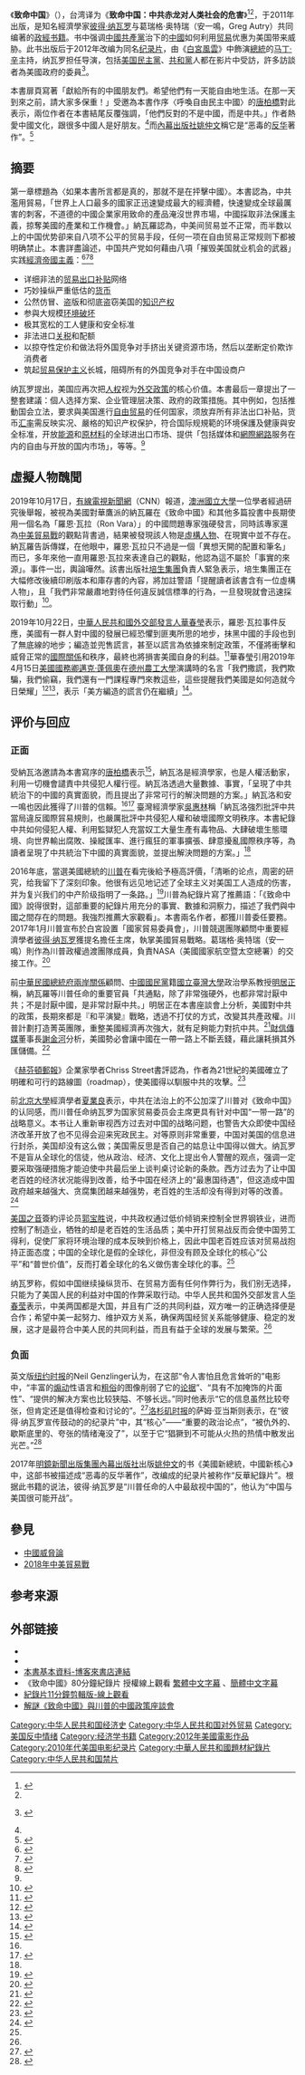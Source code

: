 {{NoteTA
|1=zh-tw:川普;zh-hans:特朗普;zh-hk:特朗普;
|2=zh-tw:那法若;zh-hans:纳瓦罗;zh-hk:納瓦洛;
}}
{{Infobox book
| name             = 致命中国
| image            = Death_by_China_bookcover.jpeg
| image_size = 150px
| caption    = 
| author           =  [[彼得·纳瓦罗|彼得·纳瓦罗]]、葛瑞格·奥特瑞（Greg Autry 安一鳴）
| title_orig       = 
| translator       = 
| illustrator      = 
| cover_artist     = 
| country          = [[美国|美国]]
| language         = 2011年[[英语|英语]] 、2013年中文版
| series           = 
| subject          = 
| genre            = 
| publisher        = [[普林帝斯霍尔|普林帝斯霍尔]]、博大國際文化出版（中文版）
| pub_date         = 2011年5月15日
| english_pub_date = 
| media_type       = 
| pages            = 300（英文版），297（中文版）
| isbn             = 978-0-13-218023-8
| oclc             = 
| dewey            = 
| congress         = 
| preceded_by      = 
| followed_by      = 
}}
{{Infobox film
| name           = 致命中國
| original_name  = {{lang|en|''Death by China''}}
| image          = Death by China FilmPoster.jpeg
| caption        = 《致命中國》紀錄片電影海報
| producer       = 
| director      = [[彼得·纳瓦罗|彼得·纳瓦罗]]
| writer         = [[彼得·纳瓦罗|彼得·纳瓦罗]]
| narrator       = 
| starring       =
| music          = 
| cinematography = 
| editing        =
| sound          =
| production_company =DBC Productions, LLC<ref>[[DVD|DVD]]：{{ASIN| B00D3T9WS6}}</ref>
| distributor    = 
| runtime        = 78分鐘
| country        = {{USA}}
| released       = 2012
| language       = [[英語|英語]]
| budget         = 
| gross          =
| imdb_id        =2304583
| website        =http://deathbychina.com/
| tw_name        =致命中國：中共赤龍對人類社會的危害
| cn_name        =
| preceded_by    =
| followed_by    =
}}

《'''致命中国'''》（{{lang-en|Death by China: Confronting the Dragon – A Global Call to Action}}），台湾译为《'''致命中国：中共赤龙对人类社会的危害'''》<ref>{{cite web|url=http://library.ym.edu.tw/record=b1293034*cht|title=馆藏目录|accessdate=2016-12-28|publisher=国立阳明大学|language=zh-hant|archive-date=2016-12-28|archive-url=https://web.archive.org/web/20161228195405/http://library.ym.edu.tw/record=b1293034*cht|dead-url=no}}{{ISBN|978-986-889-762-5}}</ref><ref name=":1" />，于2011年出版，是知名經濟學家[[彼得·纳瓦罗|彼得·纳瓦罗]]与葛瑞格·奥特瑞（安一鳴，Greg Autry）共同编著的[[政治|政]][[经济|經]][[书籍|书籍]]。书中强调[[中國共產黨|中國共產黨]]治下的[[中國|中國]]如何利用[[贸易|贸易]]优惠为美国带来威胁。此书出版后于2012年改编为同名[[纪录片|纪录片]]，由《[[白宮風雲|白宮風雲]]》中飾演[[美国总统|總統]]的[[马丁·辛|马丁·辛]]主持，纳瓦罗担任导演，包括[[美国民主黨|美国民主黨]]、[[共和黨_(美國)|共和黨]]人都在影片中受訪，許多訪談者為美國政府的{{link-en|美中經濟和安全審查委員會|United States-China Economic and Security Review Commission}}委員<ref name=":0">{{cite web|url=http://www.bbc.com/zhongwen/trad/business-38400324|title=特朗普提名《致命中國》作者納瓦羅執掌新貿易機構|accessdate=2016-12-28|author=|date=2016-12-22|publisher=[[BBC中文网|BBC中文网]]|language=zh|archive-date=2016-12-28|archive-url=https://web.archive.org/web/20161228195101/http://www.bbc.com/zhongwen/trad/business-38400324|dead-url=no}}[http://www.bbc.com/zhongwen/simp/business-38400324 {{Wayback|url=http://www.bbc.com/zhongwen/simp/business-38400324 |date=20170207031430 }} {{Wayback|url=http://www.bbc.com/zhongwen/simp/business-38400324 |date=20170207031430 }} {{zh-cn}}]</ref>。

本書扉頁寫著「獻給所有的中國朋友們。希望他們有一天能自由地生活。在那一天到來之前，請大家多保重！」受邀為本書作序〈呼喚自由民主中國〉的[[唐柏橋|唐柏橋]]對此表示，兩位作者在本書結尾反覆強調，「他們反對的不是中國，而是中共。」作者熱愛中國文化，跟很多中國人是好朋友。<ref name="Tang" />而[[明鏡新聞出版集團|內幕出版社]][[姚仲文|姚仲文]]稱它是“恶毒的[[反华|反华]]著作”。<ref name=":1">{{Cite book|url=https://books.google.com.hk/books?id=8ZbnDQAAQBAJ&pg=PT93&dq=%E8%87%B4%E5%91%BD%E4%B8%AD%E5%9B%BD&hl=zh-CN&sa=X&ved=0ahUKEwin4JfgzvXRAhXGwbwKHR0QAPkQ6AEIIjAB#v=onepage&q=%E8%87%B4%E5%91%BD%E4%B8%AD%E5%9B%BD&f=false|title=美國新總統，中國新核心|last=姚仲文|first=|date=2017-01-10|publisher=內幕出版社|year=|isbn=9781681820880|location=|pages=|language=zh-hant|access-date=2017-02-04|archive-date=2017-02-04|archive-url=https://web.archive.org/web/20170204171247/https://books.google.com.hk/books?id=8ZbnDQAAQBAJ&pg=PT93&dq=%E8%87%B4%E5%91%BD%E4%B8%AD%E5%9B%BD&hl=zh-CN&sa=X&ved=0ahUKEwin4JfgzvXRAhXGwbwKHR0QAPkQ6AEIIjAB#v=onepage&q=%E8%87%B4%E5%91%BD%E4%B8%AD%E5%9B%BD&f=false|dead-url=no}}</ref>

== 摘要 ==
第一章標題為〈如果本書所言都是真的，那就不是在抨擊中國〉。本書認為，中共濫用貿易，「世界上人口最多的國家正迅速變成最大的經濟體，快速變成全球最厲害的刺客，不道德的中國企業家用致命的產品淹沒世界市場，中國採取非法保護主義，掠奪美國的產業和工作機會。」納瓦羅認為，中美间贸易並不正常，而半数以上的中国优势卻来自八项不公平的贸易手段，任何一项在自由贸易正常规则下都被明确禁止。本書詳盡論述，中国共产党如何藉由八項「摧毁美国就业机会的武器」实践[[經濟帝國主義|經濟帝國主義]]：<ref>{{cite news|author1=陳竫詒編譯|title=致命中國》作者 對中國強硬派的經濟學家將進白宮|url=http://www.cw.com.tw/article/article.action?id=5080105|agency=[[天下雜誌|天下雜誌]]|date=2016-12-22|accessdate=2017-02-28|archive-date=2017-03-01|archive-url=https://web.archive.org/web/20170301180408/http://www.cw.com.tw/article/article.action?id=5080105|dead-url=no}}</ref><ref name="huff">{{cite web |title=Book Review: Death by China: Confronting the Dragon |url=http://www.huffingtonpost.com/chriss-street/book-review-death-by-chin_b_882644.html |publisher=[[赫芬顿邮报|赫芬顿邮报]] |date=2011-08-23 |accessdate=2016-12-28 |language=en |archive-date=2016-03-04 |archive-url=https://web.archive.org/web/20160304214725/http://www.huffingtonpost.com/chriss-street/book-review-death-by-chin_b_882644.html |dead-url=no }}</ref><ref name="Hu0120">{{cite news|author1=[[胡平_(作家)|胡平_(作家)]]|title=胡平：打贸易战须打人权牌|url=http://www.hrichina.org/chs/zhong-guo-ren-quan-shuang-zhou-kan/hu-ping-da-mao-yi-zhan-xu-da-ren-quan-pai|agency=中國人權雙週刊|date=2017-01-20|accessdate=2017-02-28|archive-date=2017-03-01|archive-url=https://web.archive.org/web/20170301183425/http://www.hrichina.org/chs/zhong-guo-ren-quan-shuang-zhou-kan/hu-ping-da-mao-yi-zhan-xu-da-ren-quan-pai|dead-url=no}}</ref>

{{Div col}}
* 详细非法的[[出口贸易|贸易出口]][[补贴|补贴]]网络
* 巧妙操纵严重低估的[[货币|货币]]
* 公然仿冒、盗版和彻底盗窃美国的[[知识产权|知识产权]]
* 参與大规模[[环境破坏|环境破坏]]
* 极其宽松的工人健康和安全标准
* 非法进口[[关税|关税]]和配额
* 以掠夺性定价和做法将外国竞争对手挤出关键资源市场，然后以垄断定价欺诈消费者
* 筑起[[贸易保护主义|贸易保护主义]]长城，阻碍所有的外国竞争对手在中国设商户
{{Div col end}}

纳瓦罗提出，美国应再次把[[人权|人权]]视为[[外交政策|外交政策]]的核心价值。本書最后一章提出了一整套建議：個人选择方案、企业管理层决策、政府的政策措施。其中例如，包括推動国会立法，要求與美国進行[[自由贸易|自由贸易]]的任何国家，须放弃所有非法出口补贴，货币[[汇率|汇率]]需反映实况、嚴格的知识产权保护，符合国际规規範的环境保護及健康與安全标准，开放[[能源|能源]]和[[原材料|原材料]]的全球进出口市场、提供「包括媒体和[[網際網路|網際網路]]服务在内的自由与开放的国内市场」，等等。<ref name="Hu0120"/>

==虛擬人物醜聞==
2019年10月17日，[[有線電視新聞網|有線電視新聞網]]（CNN）報道，[[澳洲國立大學|澳洲國立大學]]一位學者經過研究後舉報，被視為美國對華鷹派的納瓦羅在《致命中國》和其他多篇投書中長期使用一個名為「羅恩·瓦拉（Ron Vara）」的中國問題專家強硬發言，同時該專家還為[[中美貿易戰|中美貿易戰]]的觀點背書過，結果被發現該人物是[[虛構人物|虛構人物]]、在現實中並不存在。納瓦羅告訴傳媒，在他眼中，羅恩·瓦拉只不過是一個「異想天開的配置和筆名」而已，多年來他一直用羅恩·瓦拉來表達自己的觀點，他認為這不屬於「事實的來源」。事件一岀，輿論嘩然。該書出版社[[培生集團|培生集團]]負責人緊急表示，培生集團正在大幅修改後續印刷版本和庫存書的內容，將加註警語「提醒讀者該書含有一位虛構人物」，且「我們非常嚴肅地對待任何違反誠信標準的行為，一旦發現就會迅速採取行動」<ref>{{cite web|url=https://www.hk01.com/即時中國/388528/白宮顧問納瓦羅反華著作遭揭虛構專家-出版社加註警示語|title=白宮顧問納瓦羅反華著作遭揭虛構專家 出版社加註警示語|first=|last=布藍|date=2019-10-21|website=香港01|accessdate=2019-10-23|archive-date=2019-10-23|archive-url=https://web.archive.org/web/20191023050121/https://www.hk01.com/%E5%8D%B3%E6%99%82%E4%B8%AD%E5%9C%8B/388528/%E7%99%BD%E5%AE%AE%E9%A1%A7%E5%95%8F%E7%B4%8D%E7%93%A6%E7%BE%85%E5%8F%8D%E8%8F%AF%E8%91%97%E4%BD%9C%E9%81%AD%E6%8F%AD%E8%99%9B%E6%A7%8B%E5%B0%88%E5%AE%B6-%E5%87%BA%E7%89%88%E7%A4%BE%E5%8A%A0%E8%A8%BB%E8%AD%A6%E7%A4%BA%E8%AA%9E|dead-url=no}}</ref>。

2019年10月22日，[[中華人民共和國外交部發言人|中華人民共和國外交部發言人]][[華春瑩|華春瑩]]表示，羅恩·瓦拉事件反應，美國有一群人對中國的發展已經恐懼到匪夷所思的地步，抹黑中國的手段也到了無底線的地步；編造並兜售謊言，甚至以謊言為依據來制定政策，不僅將衝擊和威脅正常的[[國際關係|國際關係]]和秩序，最終也將損害美國自身的利益。<ref>{{cite web|url=https://www.youtube.com/watch?v=S_HQ5aXu-tI|title=[中国新闻] 美高官编造谎言出书攻击中国|publisher=CCTV中文国际|via=www.youtube.com}}</ref>華春瑩引用2019年4月15日[[美國國務卿|美國國務卿]][[邁克·蓬佩奧|邁克·蓬佩奧]]在[[德州農工大學|德州農工大學]]演講時的名言「我們撒謊，我們欺騙，我們偷竊，我們還有一門課程專門來教這些，這些提醒我們美國是如何造就今日榮耀」<ref>{{cite news|title=玩笑話？美國務卿：靠撒謊欺騙偷竊 讓美國榮耀|url=https://www.chinatimes.com/realtimenews/20190424001862-261601|publisher=[[中時新聞網|中時新聞網]]|author=馮英志|date=2019-04-24|accessdate=2021-07-04|quote=|archive-date=2021-07-11|archive-url=https://web.archive.org/web/20210711025533/https://www.chinatimes.com/realtimenews/20190424001862-261601|dead-url=no}}</ref><ref>{{cite news|title=美國務卿自爆CIA：撒謊、作弊和偷竊！ 「努力達到榮耀時刻」|url=https://www.ettoday.net/news/20190429/1432963.htm|publisher=[[ETtoday新聞雲|ETtoday新聞雲]]|author=國際中心|date=2019-04-29|accessdate=2021-07-10|quote=|archive-date=2022-02-20|archive-url=https://web.archive.org/web/20220220031724/https://www.ettoday.net/news/20190429/1432963.htm|dead-url=no}}</ref>，表示「美方編造的謊言仍在繼續」<ref>{{cite news|title=白宮顧問編造“專家”攻擊中國 北京怒斥毫無底線|url=https://www.dwnews.com/中國/60153786/|publisher=[[多維新聞|多維新聞]]|author=林瑾|date=2019-10-22|accessdate=2021-07-10|quote=}}</ref>。

== 评价与回应 ==
=== 正面 ===
{{verylong|章节|time=2017-06-05T13:02:52+00:00}}
受納瓦洛邀請為本書寫序的[[唐柏橋|唐柏橋]]表示<ref>{{cite news |title=“川普中文同步推”主创：总统是“反共事业”战友 |url=https://www.bbc.com/zhongwen/simp/world-49092463 |accessdate=2021-10-26 |work=BBC News 中文 |date=2019-07-28 |language=zh-hans |archive-date=2021-10-26 |archive-url=https://web.archive.org/web/20211026032104/https://www.bbc.com/zhongwen/simp/world-49092463 |dead-url=no }}</ref>，納瓦洛是經濟學家，也是人權活動家，利用一切機會譴責中共侵犯人權行徑。納瓦洛透過大量數據、事實，「呈現了中共統治下的中國的真實面貌，而且提出了非常可行的解決問題的方案。」納瓦洛和安一鳴也因此獲得了川普的信賴。<ref name="Tang"></ref><ref>{{cite news |title=【書林漫步】唐柏橋書評《致命中國》——特朗普時代一本你不能不讀的書 |url=https://www.rfa.org/cantonese/features/bookclub/book-review-02022017104413.html |accessdate=2021-10-26 |work=Radio Free Asia |language=en |archive-date=2021-04-07 |archive-url=https://web.archive.org/web/20210407192305/https://www.rfa.org/cantonese/features/bookclub/book-review-02022017104413.html |dead-url=no }}</ref>
臺灣經濟學家[[吳惠林|吳惠林]]稱「納瓦洛強烈批評中共當局違反國際貿易規則，也嚴厲批評中共侵犯人權和破壞國際文明秩序。本書紀錄中共如何侵犯人權、利用監獄犯人充當奴工大量生產有毒物品、大肆破壞生態環境、向世界輸出腐敗、操縱匯率、進行瘋狂的軍事擴張、肆意擾亂國際秩序等，為讀者呈現了中共統治下中國的真實面貌，並提出解決問題的方案。」<ref name=":0" />

2016年底，當選美國總統的[[唐納·川普|川普]]在看完後給予極高評價，「清晰的论点，周密的研究，给我留下了深刻印象。他很有远见地记述了全球主义对美国工人造成的伤害，并为复兴我们的中产阶级指明了一条路。」<ref>{{cite news|author1=迪米 , 肖恩•唐南|title=《致命中国》作者将执掌白宫国家贸易委员会|url=http://www.ftchinese.com/story/001070680|agency=英國金融時報|date=2016-12-22|accessdate=2017-02-28|archive-date=2017-03-01|archive-url=https://web.archive.org/web/20170301012034/http://www.ftchinese.com/story/001070680|dead-url=no}}</ref>川普為紀錄片寫了推薦語：「《致命中國》說得很對，這部重要的紀錄片用充分的事實、數據和洞察力，描述了我們與中國之間存在的問題。我強烈推薦大家觀看」。本書兩名作者，都獲川普委任要務。2017年1月川普宣布於白宮設置「國家貿易委員會」，川普競選團隊顧問中重要經濟學者[[彼得·纳瓦罗|彼得·纳瓦罗]]獲提名擔任主席，執掌美國貿易戰略。葛瑞格·奥特瑞（安一鳴）則作為川普政權過渡團隊成員，負責NASA（美國國家航空暨太空總署）的交接工作。<ref name="Wu20170102">{{cite news|url=http://www.appledaily.com.tw/realtimenews/article/new/20170102/1025950/|title=吳惠林：川普中國政策盡在《致命中國》|date=2017-01-02|agency=蘋果日報|language=zh|author1=吳惠林|accessdate=2017-01-12|archive-date=2017-01-13|archive-url=https://web.archive.org/web/20170113143205/http://www.appledaily.com.tw/realtimenews/article/new/20170102/1025950/|dead-url=no}}</ref>

前[[中華民國總統府|中華民國總統府]][[兩岸關係|兩岸關係]]顧問、[[中國國民黨|中國國民黨]]籍[[國立臺灣大學|國立臺灣大學]]政治學系教授[[明居正|明居正]]稱，納瓦羅等川普任命的重要官員「共通點，除了非常強硬外，也都非常討厭中共；不是討厭中國，是非常討厭中共。」明居正在本書座談會上分析，美國對中共的政策，長期來都是『和平演變』戰略，透過不打仗的方式，改變其共產政權。川普計劃打造菁英團隊，重整美國經濟再次強大，就有足夠能力對抗中共。<ref>{{cite news|author1=記者徐珍翔|title=川普背後有更高目標？明居正：要瓦解中國共產政權|url=http://www.ettoday.net/news/20170121/853994.htm|agency=Ettoday東森新聞雲|date=2017-01-21|archiveurl=https://web.archive.org/web/20170201182420/http://www.ettoday.net/news/20170121/853994.htm|archivedate=2017-02-01|deadurl=yes}}</ref>[[財信傳媒|財信傳媒]]董事長[[謝金河|謝金河]]分析，美國勢必會讓中國在一帶一路上不斷丟錢，藉此讓耗損其外匯儲備。<ref>{{cite news|author1=記者徐珍翔|title=延攬《致命中國》作者 老謝：美國用一帶一路拖垮中國|url=http://www.ettoday.net/news/20170121/853851.htm|agency=Ettoday東森新聞雲|date=2017-01-21|archiveurl=https://web.archive.org/web/20170121082514/http://www.ettoday.net/news/20170121/853851.htm|archivedate=2017-01-21|deadurl=yes}}</ref>

《[[赫芬頓郵報|赫芬頓郵報]]》企業家學者Chriss Street書評認為，作者為21世紀的美國確立了明確和可行的路線圖（roadmap），使美國得以馴服中共的攻擊。<ref>{{cite news|author1=Chriss Street|title=Book Review: Death by China: Confronting the Dragon|url=http://www.huffingtonpost.com/chriss-street/book-review-death-by-chin_b_882644.html|date=2011-08-23|archiveurl=https://web.archive.org/web/20160304214725/http://www.huffingtonpost.com/chriss-street/book-review-death-by-chin_b_882644.html|archivedate=2016-03-04|deadurl=yes}}</ref>

前[[北京大學|北京大學]]經濟學者[[夏業良|夏業良]]表示，中共在法治上的不公加深了川普对《致命中国》的认同感，而川普任命纳瓦罗为国家贸易委员会主席更具有针对中国“一带一路”的战略意义。本书让人重新审视西方过去对中国的战略问题，也警告大众即使中国经济改革开放了也不见得会迎来宪政民主。对等原则非常重要，中国对美国的信息进行封杀，美国却没有这么做；美国需反思是否自己的姑息让中国得以做大。纳瓦罗不是盲从全球化的信徒，他从政治、经济、文化上提出令人警醒的观点，强调一定要采取强硬措施才能迫使中共最后坐上谈判桌讨论新的条款。西方过去为了让中国老百姓的经济状况能得到改善，给予中国在经济上的“最惠国待遇”，但这造成中国政府越来越强大、贪腐集团越来越强势，老百姓的生活却没有得到对等的改善。<ref name="VOA0208">{{cite news|title=时事大家谈：《致命中国》效应，美中贸易战即将到来？|url=http://www.voachinese.com/a/issue-and-opinion-death-by-china-20170207/3709653.html|agency=美國之音|date=2017-02-08|accessdate=2017-02-28|archive-date=2017-02-28|archive-url=https://web.archive.org/web/20170228165856/http://www.voachinese.com/a/issue-and-opinion-death-by-china-20170207/3709653.html|dead-url=no}}</ref>

[[美国之音|美国之音]]簽約评论员[[郭宝胜|郭宝胜]]说，中共政权通过低价倾销来控制全世界钢铁业，进而控制了制造业，牺牲的却是老百姓的生活品质；美中开打贸易战反而会使中国劳工得利，促使厂家将环境治理的成本反映到价格上，因此中国老百姓应该对贸易战抱持正面态度；中国的全球化是假的全球化，非但没有顾及全球化的核心“公平”和“普世价值”，反而打着全球化的名义做伤害全球化的事。<ref name="VOA0208"/>

纳瓦罗称，假如中国继续操纵货币、在贸易方面有任何作弊行为，我们别无选择，只能为了美国人民的利益对中国的作弊采取行动。中华人民共和国外交部发言人[[华春莹|华春莹]]表示，中美两国都是大国，并且有广泛的共同利益，双方唯一的正确选择便是合作；希望中美一起努力、维护双方关系，确保两国经贸关系能够健康、稳定的发展，这才是最符合中美人民的共同利益，而且有益于全球的发展与繁荣。<ref name=":0" />

=== 负面 ===
{{expand|章节|time=2017-06-05T13:02:52+00:00}}
英文版[[纽约时报|纽约时报]]的Neil Genzlinger认为，在这部“令人害怕且危言耸听的”电影中，“丰富的[[煽动|煽动]]性语言和[[粗俗|粗俗]]的图像削弱了它的[[论据|论据]]”、“具有不加掩饰的片面性”、“提供的解决方案也比较狭隘、不够长远。”同时他表示“它的信息虽然比较夸张，但肯定还是值得检查和讨论的”。<ref>{{Cite news|url=http://www.nytimes.com/2012/08/24/movies/death-by-china-documentary-directed-by-peter-navarro.html|title=Casting Blame for Jobs That Vanish|author=Neil Genzlinger|publisher=纽约时报|date=2012-08-23|language=en|accessdate=2017-02-03|archive-date=2016-12-23|archive-url=https://web.archive.org/web/20161223134049/http://www.nytimes.com/2012/08/24/movies/death-by-china-documentary-directed-by-peter-navarro.html|dead-url=no}}</ref>[[洛杉矶时报|洛杉矶时报]]的萨姆·亚当斯则表示，在“彼得·纳瓦罗宣传鼓动的的纪录片”中，其“核心”——“重要的政治论点”，“被仇外的、歇斯底里的、夸张的情绪淹没了”，以至于它“猖獗到不可能从火热的热情中散发出光芒。”<ref>{{Cite news|url=http://articles.latimes.com/2012/aug/16/entertainment/la-et-mn-death-by-china-capsule-20120817|title=Review: Emotions, not economics, guide 'Death by China': 'Death by China' plays hard and loose with the facts as it examines the trade relationship between the U.S. and China.|author=Sam Adams|publisher=洛杉矶时报|date=2012-08-16|language=en|accessdate=2017-02-04|archive-date=2013-11-16|archive-url=https://web.archive.org/web/20131116034656/http://articles.latimes.com/2012/aug/16/entertainment/la-et-mn-death-by-china-capsule-20120817|dead-url=no}}</ref>

2017年[[明鏡新聞出版集團|明鏡新聞出版集團]][[內幕出版社|內幕出版社]]出版[[姚仲文|姚仲文]]的书《美國新總統，中國新核心》中，这部书被描述成“恶毒的反华著作”，改编成的纪录片被称作“反華紀錄片”。根据此书籍的说法，彼得·纳瓦罗是“川普任命的人中最敌视中国的”，他认为“中国与美国很可能开战”。{{cn}}

==參見==
*[[中國威脅論|中國威脅論]]
*[[2018年中美貿易戰|2018年中美貿易戰]]

== 参考来源 ==
{{reflist|2}}

== 外部链接 ==
* {{Official|http://deathbychina.com/}}
* {{IMDb title|2304583}}
*[http://www.books.com.tw/products/0010589102 本書基本資料-博客來書店連結] {{Wayback|url=http://www.books.com.tw/products/0010589102 |date=20170113150547 }}
*《致命中國》80分鐘紀錄片 授權線上觀看 [https://www.youtube.com/watch?v=kXFHqU_V1-Q  繁體中文字幕] {{Wayback|url=https://www.youtube.com/watch?v=kXFHqU_V1-Q |date=20170207205618 }}、[https://www.youtube.com/watch?v=Ld1qSi9m1wk&feature=youtu.be 簡體中文字幕] {{Wayback|url=https://www.youtube.com/watch?v=Ld1qSi9m1wk&feature=youtu.be |date=20170209163612 }}
*[https://www.youtube.com/watch?v=RYlPSi0LpPU 紀錄片11分鐘剪輯版-線上觀看]
*[https://www.youtube.com/watch?v=3fflPpOauoA 解謎《致命中國》與川普的中國政策座談會] {{Wayback|url=https://www.youtube.com/watch?v=3fflPpOauoA |date=20170209182056 }}

[[Category:中华人民共和国经济史|Category:中华人民共和国经济史]]
[[Category:中华人民共和国对外贸易|Category:中华人民共和国对外贸易]]
[[Category:美国反中情绪|Category:美国反中情绪]]
[[Category:经济学书籍|Category:经济学书籍]]
[[Category:2012年美國電影作品|Category:2012年美國電影作品]]
[[Category:2010年代美国电影纪录片|Category:2010年代美国电影纪录片]]
[[Category:中華人民共和國題材紀錄片|Category:中華人民共和國題材紀錄片]]
[[Category:中华人民共和国禁片|Category:中华人民共和国禁片]]